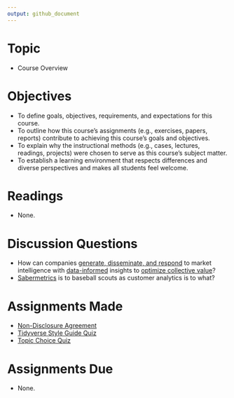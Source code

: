 ```yaml
---
output: github_document
---
```


# Topic

- Course Overview

# Objectives

- To define goals, objectives, requirements, and expectations for this course.
- To outline how this course's assignments (e.g., exercises, papers, reports)
contribute to achieving this course's goals and objectives.
- To explain why the instructional methods (e.g., cases, lectures, readings,
projects) were chosen to serve as this course's subject matter.
- To establish a learning environment that respects differences and diverse
perspectives and makes all students feel welcome.

# Readings

- None.

# Discussion Questions

- How can companies [generate, disseminate, and respond][kohli and jaworski] to
market intelligence with [data-informed][parker] insights to 
[optimize collective value][donaldson and walsh]?
- [Sabermetrics][moneyball] is to baseball scouts as customer analytics is to
what?

# Assignments Made

- [Non-Disclosure Agreement][nda]
- [Tidyverse Style Guide Quiz][tidyverse quiz]
- [Topic Choice Quiz][topic choice quiz]

# Assignments Due

- None.

[donaldson and walsh]: https://www.sciencedirect.com/science/article/pii/S0191308515000088
[kohli and jaworski]: https://pdfs.semanticscholar.org/82e7/864936822e1c97d5ebc9996fab705defcfdb.pdf
[moneyball]: https://www.imdb.com/title/tt1210166/
[nda]: https://github.com/GCOM7140/class-sessions/raw/master/02_group-project-overview/01_readings/tjl-student-nda.docx
[parker]: https://twitter.com/hspter/status/872135582100578304
[tidyverse quiz]: https://goo.gl/forms/TDZ83cKuWPtOVYzW2
[topic choice quiz]: https://goo.gl/forms/nz0w8G2LuZOZbZxi2